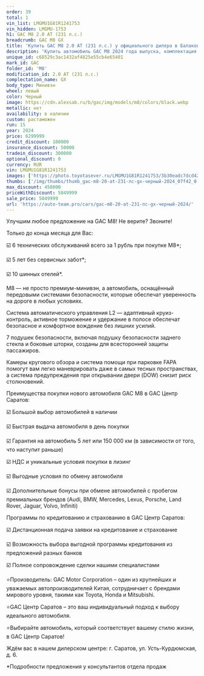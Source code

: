 ```yaml
---
order: 39
total: 1
vin_list: LMGMU1G81R1241753
vin_hidden: LMGMU-1753
h1: GAC M8 2.0 AT (231 л.с.)
breadcrumb: GAC M8 GX
title: 'Купить GAC M8 2.0 AT (231 л.с.) у официального дилера в Балаково'
description: 'Купить автомобиль GAC M8 2024 года выпуска, комплектация GX, цвет - Черный, двигатель - 2.0 AT (231 л.с.) у официального дилера в г. Балаково. Стоимость данного автомобиля GAC M8 – 5849999'
unique_id: c68529c3ac1432af4825e55cb4e65401
mark_id: GAC
folder_id: 'M8'
modification_id: 2.0 AT (231 л.с.)
complectation_name: GX
body_type: Минивэн
wheel: левый
color: Черный
image: https://cdn.alexsab.ru/b/gac/img/models/m8/colors/black.webp
metallic: нет
availability: в наличии
custom: растаможен
run: 15
year: 2024
price: 6299999
credit_discount: 100000
insurance_discount: 50000
tradein_discount: 300000
optional_discount: 0
currency: RUR
vin: LMGMU1G81R1241753
images: ['https://photo.toyotasever.ru/LMGMU1G81R1241753/3b30eadc7dcd42f0d798b29fd7507f42.jpg', 'https://photo.toyotasever.ru/LMGMU1G81R1241753/a32fdb6e7183db910e5d8a3988712743.jpeg', 'https://photo.toyotasever.ru/LMGMU1G81R1241753/a0f0d7cbab94be4baddca7ba3a6ec6b7.jpeg', 'https://photo.toyotasever.ru/LMGMU1G81R1241753/09bd2b18f31c68caafbe9a197ac48e9f.jpeg', 'https://photo.toyotasever.ru/LMGMU1G81R1241753/511c45d77a20102a881ac12830efdd66.jpeg', 'https://photo.toyotasever.ru/LMGMU1G81R1241753/7c77b43e90a388693862cc9b15ab0898.jpeg', 'https://photo.toyotasever.ru/LMGMU1G81R1241753/b741faf0402a78129c45d54e78c17b2e.jpeg', 'https://photo.toyotasever.ru/LMGMU1G81R1241753/fa338740a471bd0924dc0f79e249a59b.jpeg', 'https://photo.toyotasever.ru/LMGMU1G81R1241753/f89690dce89537cc495f1c9fdfdfba93.jpeg', 'https://photo.toyotasever.ru/LMGMU1G81R1241753/bdc10852b90244a5504436d9e292db26.jpeg', 'https://photo.toyotasever.ru/LMGMU1G81R1241753/ed36e977d5fff4989f6e2f997bc6fcb4.jpeg', 'https://photo.toyotasever.ru/LMGMU1G81R1241753/0d1b1546490249b77842cd6c9d5dc547.jpeg', 'https://photo.toyotasever.ru/LMGMU1G81R1241753/2e7753dec57a5390e13924b992096d90.jpeg', 'https://photo.toyotasever.ru/LMGMU1G81R1241753/9900fbf9e86b14b341df5cb7c3cdf6ec.jpeg', 'https://photo.toyotasever.ru/LMGMU1G81R1241753/fcc9a7732c7b131fdfb1617c52f5d739.jpeg', 'https://photo.toyotasever.ru/LMGMU1G81R1241753/7fec4062dbaca45cfa7655133192554c.jpeg', 'https://photo.toyotasever.ru/LMGMU1G81R1241753/1df12ba6ae5922a19933b1e57e801f49.jpeg', 'https://photo.toyotasever.ru/LMGMU1G81R1241753/72a58eea765300fdbe7a1642827b0374.jpeg', 'https://photo.toyotasever.ru/LMGMU1G81R1241753/1902fa077d48af4021b5e52d931ca8c6.jpeg', 'https://photo.toyotasever.ru/LMGMU1G81R1241753/f706d719080c14d4846e49b47aa758f3.jpeg', 'https://photo.toyotasever.ru/LMGMU1G81R1241753/21afb3c1e96f2a9dff9d9bdf540bd49a.jpeg', 'https://photo.toyotasever.ru/LMGMU1G81R1241753/da862bfc79698b2d59dd4256be8421aa.jpeg', 'https://photo.toyotasever.ru/LMGMU1G81R1241753/755029d16586ceb9d3a340ce22bb3345.jpeg', 'https://photo.toyotasever.ru/LMGMU1G81R1241753/bfa1e54b0986c185972bc5150a80fbcc.jpeg', 'https://photo.toyotasever.ru/LMGMU1G81R1241753/2b2185206cadc752548c03c6f1ba7617.jpeg', 'https://photo.toyotasever.ru/LMGMU1G81R1241753/b0e618383969beab9fd37ffccb345c86.jpeg', 'https://photo.toyotasever.ru/LMGMU1G81R1241753/e7afefa4102247651b2f025c12ac4a4e.jpeg', 'https://photo.toyotasever.ru/LMGMU1G81R1241753/3a71738fe4aaf6ca23fee8122133549a.jpeg', 'https://photo.toyotasever.ru/LMGMU1G81R1241753/bbbad4bb4216fa4bb1c4334e386b3670.jpeg', 'https://photo.toyotasever.ru/LMGMU1G81R1241753/f9235abd698dc4c5594ffde2c1c14ce5.jpeg', 'https://photo.toyotasever.ru/LMGMU1G81R1241753/e3fceac74a4695bfd4b50f42dbd0b57a.jpeg', 'https://photo.toyotasever.ru/LMGMU1G81R1241753/67e1a6cda56c67ac7268e695aacc5bd9.jpeg', 'https://photo.toyotasever.ru/LMGMU1G81R1241753/4e8145deb36f51139cd707c9b1a6a749.jpeg', 'https://photo.toyotasever.ru/LMGMU1G81R1241753/0a351cd9b57f50700e6a34b35e57bd13.jpeg', 'https://photo.toyotasever.ru/LMGMU1G81R1241753/0b3c17696ff22b77597330ffb8cfba5d.jpeg']
thumbs: ['/img/thumbs/thumb_gac-m8-20-at-231-лс-gx-черный-2024_07f42_0.webp', '/img/thumbs/thumb_gac-m8-20-at-231-лс-gx-черный-2024_12743_1.webp', '/img/thumbs/thumb_gac-m8-20-at-231-лс-gx-черный-2024_ec6b7_2.webp', '/img/thumbs/thumb_gac-m8-20-at-231-лс-gx-черный-2024_48e9f_3.webp', '/img/thumbs/thumb_gac-m8-20-at-231-лс-gx-черный-2024_fdd66_4.webp']
max_discount: 450000
priceWithDiscount: 5849999
sale_price: 5849999
url: 'https://auto-team.pro/cars/gac-m8-20-at-231-лс-gx-черный-2024/'
---
```

<p>
 Улучшим любое предложение на GAC М8! Не верите? Звоните!
</p>
<p>
</p>
<p>
 Только до конца месяца для Вас:
</p>
<p>
</p>
<p>
 ☑️ 6 технических обслуживаний всего за 1 рубль при покупке М8*;
</p>
<p>
 ☑️ 5 лет без сервисных забот*;
</p>
<p>
 ☑️ 10 шинных отелей*.
</p>
<p>
</p>
<p>
 M8 — не просто премиум-минивэн, а автомобиль, оснащённый передовыми системами безопасности, которые обеспечат уверенность на дороге в любых условиях.
</p>
<p>
</p>
<p>
 Система автоматического управления L2 — адаптивный круиз-контроль, активное торможение и удержание в полосе обеспечат безопасное и комфортное вождение без лишних усилий.
</p>
<p>
</p>
<p>
 7 подушек безопасности, включая подушку безопасности заднего стекла и боковые шторки, созданы для всесторонней защиты пассажиров.
</p>
<p>
</p>
<p>
 Камеры кругового обзора и система помощи при парковке FAPA помогут вам легко маневрировать даже в самых тесных пространствах, а система предупреждения при открывании двери (DOW) снизит риск столкновений.
</p>
<p>
</p>
<p>
 Преимущества покупки нового автомобиля GAC M8 в GАС Центр Саратов:
</p>
<p>
 ☑️ Большой выбор автомобилей в наличии
</p>
<p>
 ☑️ Быстрая выдача автомобиля в день покупки
</p>
<p>
 ☑️ Гарантия на автомобиль 5 лет или 150 000 км (в зависимости от того, что наступит раньше)
</p>
<p>
 ☑️ НДС и уникальные условия покупки в лизинг
</p>
<p>
 ☑️ Выгодные условия по обмену автомобиля
</p>
<p>
 ☑️ Дополнительные бонусы при обмене автомобилей с пробегом премиальных брендов (Audi, BMW, Mercedes, Lexus, Porsche, Land Rover, Jaguar, Volvo, Infiniti)
</p>
<p>
</p>
<p>
 Программы по кредитованию и страхованию в GАС Центр Саратов:
</p>
<p>
 ☑️ Дистанционная подача заявки на кредитование и страхование
</p>
<p>
 ☑️ Возможность выбора выгодной программы кредитования из предложений разных банков
</p>
<p>
 ☑️ Полное сопровождение сделки нашими специалистами
</p>
<p>
</p>
<p>
 ⭐️Производитель: GAC Motor Corporation – один из крупнейших и уважаемых автопроизводителей Китая, сотрудничает с брендами мирового уровня, такими как Toyota, Honda и Mitsubishi.
</p>
<p>
 ⭐️GАС Центр Саратов – это ваш индивидуальный подход к выбору идеального автомобиля.
</p>
<p>
 ⭐️Выбирайте автомобиль, который соответствует вашему стилю жизни, в GАС Центр Саратов!
</p>
<p>
</p>
<p>
 Ждём вас в нашем дилерском центре: г. Саратов, ул. Усть-Курдюмская, д. 6.
</p>
<p>
</p>
<p>
 *Подробности предложения у консультантов отдела продаж
</p>
